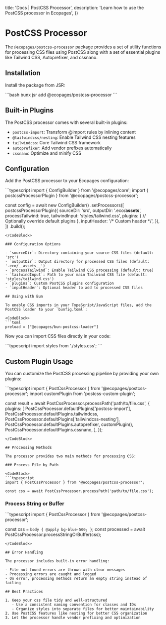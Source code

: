 

  title: 'Docs | PostCSS Processor',
  description: 'Learn how to use the PostCSS processor in Ecopages',
})

# PostCSS Processor

The `@ecopages/postcss-processor` package provides a set of utility functions for processing CSS files using PostCSS along with a set of essential plugins like Tailwind CSS, Autoprefixer, and cssnano.

## Installation

Install the package from JSR:

<CodeBlock>
```bash
bunx jsr add @ecopages/postcss-processor
```
</CodeBlock>

## Built-in Plugins

The PostCSS processor comes with several built-in plugins:

- `postcss-import`: Transform @import rules by inlining content
- `@tailwindcss/nesting`: Enable Tailwind CSS nesting features
- `tailwindcss`: Core Tailwind CSS framework
- `autoprefixer`: Add vendor prefixes automatically
- `cssnano`: Optimize and minify CSS

## Configuration

Add the PostCSS processor to your Ecopages configuration:

<CodeBlock>
```typescript
import { ConfigBuilder } from '@ecopages/core';
import { postcssProcessorPlugin } from '@ecopages/postcss-processor';

const config = await new ConfigBuilder()
  .setProcessors([
    postcssProcessorPlugin({
      sourceDir: 'src',
      outputDir: '.eco/__assets__',
      processTailwind: true,
      tailwindInput: 'styles/tailwind.css',
      plugins: {
        // Optionally override default plugins
      },
      inputHeader: '/* Custom header */',
    }),
  ])
  .build();
```
</CodeBlock>

### Configuration Options

- `sourceDir`: Directory containing your source CSS files (default: 'src')
- `outputDir`: Output directory for processed CSS files (default: '.eco/__assets__')
- `processTailwind`: Enable Tailwind CSS processing (default: true)
- `tailwindInput`: Path to your main Tailwind CSS file (default: 'styles/tailwind.css')
- `plugins`: Custom PostCSS plugins configuration
- `inputHeader`: Optional header to add to processed CSS files

## Using with Bun

To enable CSS imports in your TypeScript/JavaScript files, add the PostCSS loader to your `bunfig.toml`:

<CodeBlock>
```toml
preload = ["@ecopages/bun-postcss-loader"]
```
</CodeBlock>

Now you can import CSS files directly in your code:

<CodeBlock>
```typescript
import styles from './styles.css';
```
</CodeBlock>

## Custom Plugin Usage

You can customize the PostCSS processing pipeline by providing your own plugins:

<CodeBlock>
```typescript
import { PostCssProcessor } from '@ecopages/postcss-processor';
import customPlugin from 'postcss-custom-plugin';

const result = await PostCssProcessor.processPath('path/to/file.css', {
  plugins: [
    PostCssProcessor.defaultPlugins['postcss-import'],
    PostCssProcessor.defaultPlugins.tailwindcss,
    PostCssProcessor.defaultPlugins['tailwindcss-nesting'],
    PostCssProcessor.defaultPlugins.autoprefixer,
    customPlugin(),
    PostCssProcessor.defaultPlugins.cssnano,
  ],
});
```
</CodeBlock>

## Processing Methods

The processor provides two main methods for processing CSS:

### Process File by Path

<CodeBlock>
```typescript
import { PostCssProcessor } from '@ecopages/postcss-processor';

const css = await PostCssProcessor.processPath('path/to/file.css');
```
</CodeBlock>

### Process String or Buffer

<CodeBlock>
```typescript
import { PostCssProcessor } from '@ecopages/postcss-processor';

const css = `body { @apply bg-blue-500; }`;
const processed = await PostCssProcessor.processStringOrBuffer(css);
```
</CodeBlock>

## Error Handling

The processor includes built-in error handling:

- File not found errors are thrown with clear messages
- Processing errors are caught and logged
- On error, processing methods return an empty string instead of failing

## Best Practices

1. Keep your css file tidy and well-structured
   - Use a consistent naming convention for classes and IDs
   - Organize styles into separate files for better maintainability
2. Use PostCSS features like nesting for better CSS organization
3. Let the processor handle vendor prefixing and optimization
